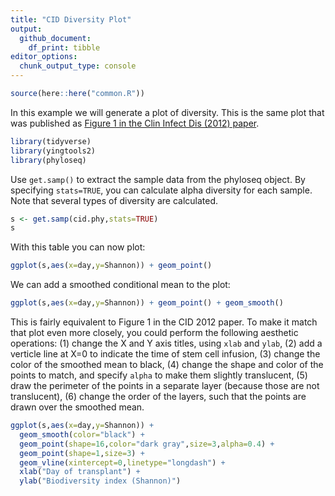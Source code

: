 ```yaml
---
title: "CID Diversity Plot"
output:
  github_document:
    df_print: tibble
editor_options: 
  chunk_output_type: console
---
```


```r
source(here::here("common.R"))
```


In this example we will generate a plot of diversity. This is the same plot that was published as [Figure 1 in the Clin Infect Dis (2012) paper](https://www.ncbi.nlm.nih.gov/pmc/articles/PMC3657523/figure/CIS580F1/).




```r
library(tidyverse)
library(yingtools2)
library(phyloseq)

```

Use `get.samp()` to extract the sample data from the phyloseq object. By specifying `stats=TRUE`, you can calculate alpha diversity for each sample. Note that several types of diversity are calculated.
```r
s <- get.samp(cid.phy,stats=TRUE)
s
```

With this table you can now plot:
```r
ggplot(s,aes(x=day,y=Shannon)) + geom_point()
```

We can add a smoothed conditional mean to the plot:
```r
ggplot(s,aes(x=day,y=Shannon)) + geom_point() + geom_smooth()
```


This is fairly equivalent to Figure 1 in the CID 2012 paper. To make it match that plot even more closely, you could perform the following aesthetic operations: (1) change the X and Y axis titles, using `xlab` and `ylab`, (2) add a verticle line at X=0 to indicate the time of stem cell infusion, (3) change the color of the smoothed mean to black, (4) change the shape and color of the points to match, and specify `alpha` to make them slightly translucent, (5) draw the perimeter of the points in a separate layer (because those are not translucent), (6) change the order of the layers, such that the points are drawn over the smoothed mean.
```r
ggplot(s,aes(x=day,y=Shannon)) + 
  geom_smooth(color="black") + 
  geom_point(shape=16,color="dark gray",size=3,alpha=0.4) +
  geom_point(shape=1,size=3) + 
  geom_vline(xintercept=0,linetype="longdash") +
  xlab("Day of transplant") +
  ylab("Biodiversity index (Shannon)")
  
```
